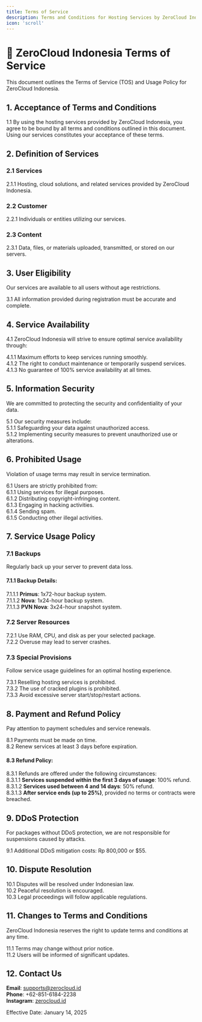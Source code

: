 ```yaml
---
title: Terms of Service  
description: Terms and Conditions for Hosting Services by ZeroCloud Indonesia  
icon: 'scroll'  
---
```


# 📜 ZeroCloud Indonesia Terms of Service

<Info>
This document outlines the Terms of Service (TOS) and Usage Policy for ZeroCloud Indonesia.
</Info>

## 1. Acceptance of Terms and Conditions

1.1 By using the hosting services provided by ZeroCloud Indonesia, you agree to be bound by all terms and conditions outlined in this document. Using our services constitutes your acceptance of these terms.

## 2. Definition of Services

### 2.1 Services  
2.1.1 Hosting, cloud solutions, and related services provided by ZeroCloud Indonesia.

### 2.2 Customer  
2.2.1 Individuals or entities utilizing our services.

### 2.3 Content  
2.3.1 Data, files, or materials uploaded, transmitted, or stored on our servers.

## 3. User Eligibility

<Note>
Our services are available to all users without age restrictions.
</Note>

3.1 All information provided during registration must be accurate and complete.

## 4. Service Availability

4.1 ZeroCloud Indonesia will strive to ensure optimal service availability through:  

4.1.1 Maximum efforts to keep services running smoothly.  
4.1.2 The right to conduct maintenance or temporarily suspend services.  
4.1.3 No guarantee of 100% service availability at all times.

## 5. Information Security

<Info>
We are committed to protecting the security and confidentiality of your data.
</Info>

5.1 Our security measures include:  
5.1.1 Safeguarding your data against unauthorized access.  
5.1.2 Implementing security measures to prevent unauthorized use or alterations.  

## 6. Prohibited Usage

<Warning>
Violation of usage terms may result in service termination.
</Warning>

6.1 Users are strictly prohibited from:  
6.1.1 Using services for illegal purposes.  
6.1.2 Distributing copyright-infringing content.  
6.1.3 Engaging in hacking activities.  
6.1.4 Sending spam.  
6.1.5 Conducting other illegal activities.  

## 7. Service Usage Policy

### 7.1 Backups
<Tip>
Regularly back up your server to prevent data loss.
</Tip>

#### 7.1.1 Backup Details:
7.1.1.1 **Primus**: 1x72-hour backup system.  
7.1.1.2 **Nova**: 1x24-hour backup system.  
7.1.1.3 **PVN Nova**: 3x24-hour snapshot system.  

### 7.2 Server Resources
7.2.1 Use RAM, CPU, and disk as per your selected package.  
7.2.2 Overuse may lead to server crashes.  

### 7.3 Special Provisions
<Check>
Follow service usage guidelines for an optimal hosting experience.
</Check>

7.3.1 Reselling hosting services is prohibited.  
7.3.2 The use of cracked plugins is prohibited.  
7.3.3 Avoid excessive server start/stop/restart actions.

## 8. Payment and Refund Policy

<Note>
Pay attention to payment schedules and service renewals.
</Note>

8.1 Payments must be made on time.  
8.2 Renew services at least 3 days before expiration.  

#### 8.3 Refund Policy:
8.3.1 Refunds are offered under the following circumstances:  
8.3.1.1 **Services suspended within the first 3 days of usage**: 100% refund.  
8.3.1.2 **Services used between 4 and 14 days**: 50% refund.  
8.3.1.3 **After service ends (up to 25%)**, provided no terms or contracts were breached.  

## 9. DDoS Protection

<Warning>
For packages without DDoS protection, we are not responsible for suspensions caused by attacks.
</Warning>

9.1 Additional DDoS mitigation costs: Rp 800,000 or $55.

## 10. Dispute Resolution

10.1 Disputes will be resolved under Indonesian law.  
10.2 Peaceful resolution is encouraged.  
10.3 Legal proceedings will follow applicable regulations.

## 11. Changes to Terms and Conditions

<Info>
ZeroCloud Indonesia reserves the right to update terms and conditions at any time.
</Info>

11.1 Terms may change without prior notice.  
11.2 Users will be informed of significant updates.

## 12. Contact Us

**Email**: supports@zerocloud.id  
**Phone**: +62-851-6184-2238  
**Instagram**: [zerocloud.id](https://instagram.com/zerocloud.id)  

Effective Date: January 14, 2025  
